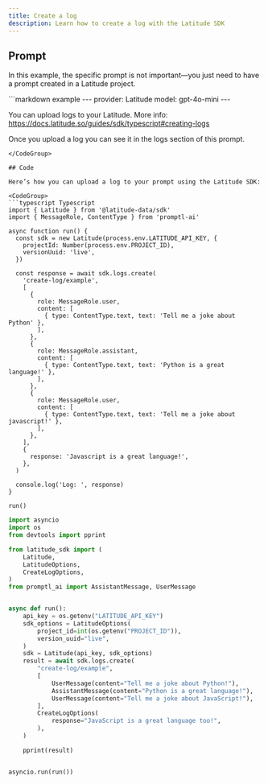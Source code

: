 ```yaml
---
title: Create a log
description: Learn how to create a log with the Latitude SDK
---
```


## Prompt

In this example, the specific prompt is not important—you just need to have a prompt created in a Latitude project.

<CodeGroup>
```markdown example
---
provider: Latitude
model: gpt-4o-mini
---

You can upload logs to your Latitude.
More info: https://docs.latitude.so/guides/sdk/typescript#creating-logs

Once you upload a log you can see it in the logs section of this prompt.
```
</CodeGroup>

## Code

Here’s how you can upload a log to your prompt using the Latitude SDK:

<CodeGroup>
```typescript Typescript
import { Latitude } from '@latitude-data/sdk'
import { MessageRole, ContentType } from 'promptl-ai'

async function run() {
  const sdk = new Latitude(process.env.LATITUDE_API_KEY, {
    projectId: Number(process.env.PROJECT_ID),
    versionUuid: 'live',
  })

  const response = await sdk.logs.create(
    'create-log/example',
    [
      {
        role: MessageRole.user,
        content: [
          { type: ContentType.text, text: 'Tell me a joke about Python' },
        ],
      },
      {
        role: MessageRole.assistant,
        content: [
          { type: ContentType.text, text: 'Python is a great language!' },
        ],
      },
      {
        role: MessageRole.user,
        content: [
          { type: ContentType.text, text: 'Tell me a joke about javascript!' },
        ],
      },
    ],
    {
      response: 'Javascript is a great language!',
    },
  )

  console.log('Log: ', response)
}

run()
```
```python Python
import asyncio
import os
from devtools import pprint

from latitude_sdk import (
    Latitude,
    LatitudeOptions,
    CreateLogOptions,
)
from promptl_ai import AssistantMessage, UserMessage


async def run():
    api_key = os.getenv("LATITUDE_API_KEY")
    sdk_options = LatitudeOptions(
        project_id=int(os.getenv("PROJECT_ID")),
        version_uuid="live",
    )
    sdk = Latitude(api_key, sdk_options)
    result = await sdk.logs.create(
        "create-log/example",
        [
            UserMessage(content="Tell me a joke about Python!"),
            AssistantMessage(content="Python is a great language!"),
            UserMessage(content="Tell me a joke about JavaScript!"),
        ],
        CreateLogOptions(
            response="JavaScript is a great language too!",
        ),
    )

    pprint(result)


asyncio.run(run())
```
</CodeGroup>
